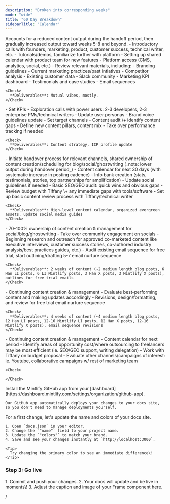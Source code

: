 ```yaml
---
description: "Broken into corresponding weeks"
mode: "wide"
title: "60 Day Breakdown"
sidebarTitle: "Calendar"
---
```


<Info>
  Accounts for a reduced content output during the handoff period, then gradually increased output toward weeks 5-8 and beyond.
</Info>

<Steps>
  <Step title="Week 1: Onboarding Process" stepNumber={1}>
    - Introductory calls with founders, marketing, product, customer success, technical writer, etc.
    - Tutorials/demos, familiarize further with platform
    - Setting up shared calendar with product team for new features
    - Platform access (CMS, analytics, social, etc.)
    - Review relevant materials, including:
      - Branding guidelines
      - Current marketing practices/past intiatives
      - Competitor analysis
      - Existing customer data
      - Slack community
      - Marketing KPI dashboard
      - Testimonials and case studies
      - Email sequences

    <Check>
      **Deliverables**: Mutual vibes, mostly.
    </Check>
  </Step>
  <Step title="Week 2: Research + Discovery">
    - Set KPIs
    - Exploration calls with power users: 2-3 developers, 2-3 enterprise PMs/technical writers
    - Update user personas
    - Brand voice guidelines update
    - Set target channels
    - Content audit \+ identify content gaps
    - Define new content pillars, content mix
    - Take over performance tracking if needed

    <Check>
      **Deliverables**: Content strategy, ICP profile update
    </Check>
  </Step>
  <Step title="Week 3: Planning + Calendering">
    - Initiate handover process for relevant channels, shared ownership of content creation/scheduling for blog/social/ghostwriting (_note: lower output during handover period_)
    - Content calendar for next 30 days (with systematic increase in posting cadence)
    - Info bank creation (stats, testimonials, stories, top partnerships for amplification)
    - Update social guidelines if needed
    - Basic SEO/GEO audit: quick wins and obvious gaps
    - Review budget with Tiffany \+ any immediate gaps with tools/software
    - Set up basic content review process with Tiffany/technical writer

    <Check>
      **Deliverables**: High-level content calendar, organized evergreen assets, update social media guides
    </Check>
  </Step>
  <Step title="Week 4: Consistency + Testing">
    - 70-100% ownership of content creation & management for social/blog/ghostwriting
    - Take over community engagement on socials
    - Beginning research and outreach for approved co-marketed content like executive interviews, customer success stories, co-authored industry analysis/best practices guides, etc.)
    - Audit existing email sequence for free trial, start outlining/drafting 5-7 email nurture sequence

    <Check>
      **Deliverables**: 2 weeks of content (~2 medium length blog posts, 6 Han LI posts, 6 LI Mintlify posts, 3 Han X posts, 3 Mintlify X posts), outlines for free trial emails
    </Check>
  </Step>
  <Step title="Week 5-6: Testing + Optimization">
    - Continuing content creation & management
    - Evaluate best-performing content and making updates accordingly
    - Revisions, design/formatting, and review for free trial email nurture sequence

    <Check>
      **Deliverables**: 4 weeks of content (~4 medium length blog posts, 12 Han LI posts, 12-16 Mintlify LI posts, 12 Han X posts, 12-16 Mintlify X posts), email sequence revisions
    </Check>
  </Step>
  <Step title="Week 7-8: Scaling + Expansion">
    - Continuing content creation & management
    - Content calendar for next period
    - Identify areas of opportunity cost/where outsourcing to freelancers may be most efficient  (ie. SEO/GEO support, writing delegation)
    - Work with Tiffany on budget proposal
    - Evaluate other channels/campaigns of interest: ie. Youtube, collaborative campaigns w/ rest of marketing team

    <Check>
      
    </Check>
  </Step>
</Steps>

<AccordionGroup>
  <Accordion title="Install our GitHub app" icon="github">
    Install the Mintlify GitHub app from your [dashboard](https://dashboard.mintlify.com/settings/organization/github-app).

    Our GitHub app automatically deploys your changes to your docs site, so you don't need to manage deployments yourself.
  </Accordion>
  <Accordion title="Update your site name and colors" icon="palette">
    For a first change, let's update the name and colors of your docs site.

    1. Open `docs.json` in your editor.
    2. Change the `"name"` field to your project name.
    3. Update the `"colors"` to match your brand.
    4. Save and see your changes instantly at `http://localhost:3000`.

    <Tip>
      Try changing the primary color to see an immediate difference\!
    </Tip>
  </Accordion>
</AccordionGroup>

### Step 3: Go live

<Accordion title="Publish your docs" icon="rocket">
  1. Commit and push your changes.
  2. Your docs will update and be live in moments\!
  3. 
</Accordion>

<Frame>
  Adjust the caption and image of your Frame component here.
</Frame>

/